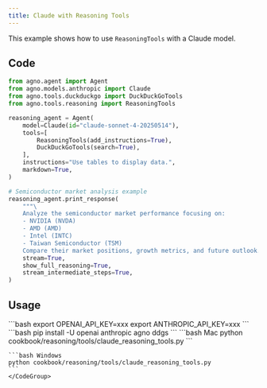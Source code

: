 ```yaml
---
title: Claude with Reasoning Tools
---
```


This example shows how to use `ReasoningTools` with a Claude model.

## Code

```python cookbook/reasoning/tools/claude_reasoning_tools.py
from agno.agent import Agent
from agno.models.anthropic import Claude
from agno.tools.duckduckgo import DuckDuckGoTools
from agno.tools.reasoning import ReasoningTools

reasoning_agent = Agent(
    model=Claude(id="claude-sonnet-4-20250514"),
    tools=[
        ReasoningTools(add_instructions=True),
        DuckDuckGoTools(search=True),
    ],
    instructions="Use tables to display data.",
    markdown=True,
)

# Semiconductor market analysis example
reasoning_agent.print_response(
    """\
    Analyze the semiconductor market performance focusing on:
    - NVIDIA (NVDA)
    - AMD (AMD)
    - Intel (INTC)
    - Taiwan Semiconductor (TSM)
    Compare their market positions, growth metrics, and future outlook.""",
    stream=True,
    show_full_reasoning=True,
    stream_intermediate_steps=True,
)
```

## Usage

<Steps>
  <Snippet file="create-venv-step.mdx" />

  <Step title="Set your API key">
    ```bash
    export OPENAI_API_KEY=xxx
    export ANTHROPIC_API_KEY=xxx
    ```
  </Step>

  <Step title="Install libraries">
    ```bash
    pip install -U openai anthropic agno ddgs
    ```
  </Step>

  <Step title="Run Example">
    <CodeGroup>
    ```bash Mac
    python cookbook/reasoning/tools/claude_reasoning_tools.py
    ```

    ```bash Windows
    python cookbook/reasoning/tools/claude_reasoning_tools.py
    ```
    </CodeGroup>
  </Step>

</Steps>